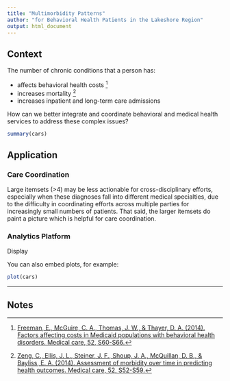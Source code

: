 ```yaml
---
title: "Multimorbidity Patterns"
author: "for Behavioral Health Patients in the Lakeshore Region"
output: html_document
---
```


## Context

The number of chronic conditions that a person has: 

* affects behavioral health costs [^1]
* increases mortality [^2]
* increases inpatient and long-term care admissions 

How can we better integrate and coordinate behavioral and medical health services to address these complex issues?


```r
summary(cars)
```

## Application

### Care Coordination
Large itemsets (>4) may be less actionable for cross-disciplinary efforts, especially when these diagnoses fall into different medical specialties, due to the difficulty in coordinating efforts across multiple parties for increasingly small numbers of patients.  That said, the larger itemsets do paint a picture which is helpful for care coordination.

### Analytics Platform
Display

You can also embed plots, for example:

```r
plot(cars)
```


---
## Notes
[^1]: [Freeman, E., McGuire, C. A., Thomas, J. W., & Thayer, D. A. (2014). Factors affecting costs in Medicaid populations with behavioral health disorders. Medical care, 52, S60-S66.](http://journals.lww.com/lww-medicalcare/Fulltext/2014/03001/Factors_Affecting_Costs_in_Medicaid_Populations.12.aspx)
[^2]: [Zeng, C., Ellis, J. L., Steiner, J. F., Shoup, J. A., McQuillan, D. B., & Bayliss, E. A. (2014). Assessment of morbidity over time in predicting health outcomes. Medical care, 52, S52-S59.](http://journals.lww.com/lww-medicalcare/Fulltext/2014/03001/Assessment_of_Morbidity_Over_Time_in_Predicting.11.aspx)
